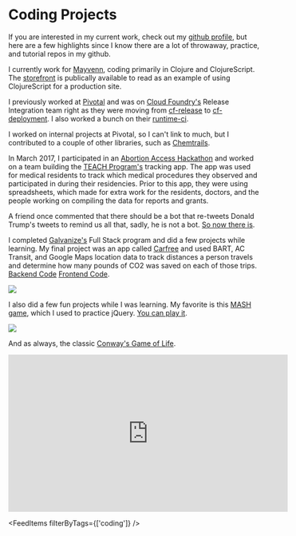 # Coding Projects

If you are interested in my current work, check out my [github profile](https://github.com/tophat8855), but here are a few highlights
since I know there are a lot of throwaway, practice, and tutorial repos in my github.

I currently work for [Mayvenn](https://shop.mayvenn.com), coding primarily in Clojure and ClojureScript. 
The [storefront](https://github.com/Mayvenn/storefront) is publically available to read as an example of using ClojureScript for a production site.

I previously worked at [Pivotal](https://tanzu.vmware.com/) and was on [Cloud Foundry's](https://www.cloudfoundry.org/) Release Integration team 
right as they were moving from [cf-release](https://github.com/cloudfoundry-attic/cf-release) to [cf-deployment](https://github.com/cloudfoundry/cf-deployment).
I also worked a bunch on their [runtime-ci](https://github.com/cloudfoundry/runtime-ci).

I worked on internal projects at Pivotal, so I can't link to much, but I contributed to a couple of other libraries, such as 
[Chemtrails](https://github.com/pivotal-legacy/chemtrails).

In March 2017, I participated in an [Abortion Access Hackathon](https://www.abortionaccesshackathon.com/sanfranciscoabortionaccesshackathon) and worked
on a team building the [TEACH Program's](https://www.teachtraining.org/) tracking app. The app was used for medical residents to track which medical 
procedures they observed and participated in during their residencies. Prior to this app, they were using spreadsheets, which made for extra work for the
residents, doctors, and the people working on compiling the data for reports and grants.

A friend once commented that there should be a bot that re-tweets Donald Trump's tweets to remind us all that, sadly, he is not a bot.
[So now there is](https://twitter.com/trumpisnotabot).

I completed [Galvanize's](https://www.galvanize.com/) Full Stack program and did a few projects while learning. My final project was an app 
called [Carfree](https://carfree.herokuapp.com/) and used BART, AC Transit, and Google Maps location data to track distances a person travels
and determine how many pounds of CO2 was saved on each of those trips. [Backend Code](https://github.com/tophat8855/gProject-API)
[Frontend Code](https://github.com/tophat8855/gProject-frontend/).

![](/carfree.png)

I also did a few fun projects while I was learning. My favorite is this [MASH game](https://github.com/tophat8855/one-page-mash),
which I used to practice jQuery. [You can play it](https://tophat8855.github.io/one-page-mash/).

![](/mash.png)

And as always, the classic [Conway's Game of Life](https://github.com/tophat8855/conways-game-of-life).
<iframe width="560" height="315" src="https://www.youtube.com/embed/M_1Hepb6gNY" frameborder="0" allow="accelerometer; autoplay; encrypted-media; gyroscope; picture-in-picture" allowfullscreen></iframe>

<FeedItems filterByTags={['coding']} />

